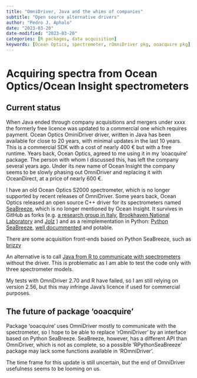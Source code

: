 ```yaml
---
title: "OmniDriver, Java and the whims of companies"
subtitle: "Open source alternative drivers"
author: "Pedro J. Aphalo"
date: "2023-03-20"
date-modified: "2023-03-20"
categories: [R packages, data acquisition]
keywords: [Ocean Optics, spectrometer, rOmniDriver pkg, ooacquire pkg]
---
```


# Acquiring spectra from Ocean Optics/Ocean Insight spectrometers

## Current status

When Java ended through company acquisitions and mergers under xxxx the formerly free licence was updated to a commercial one which requires payment. Ocean Optics OminiDriver driver, written in Java has been available for close to 20 years, with minimal updates in the last 10 years. This is a commercial SDK with a cost of nearly 400 € but with a free runtime. Years back, Ocean Optics, agreed to me using it in my 'ooacquire' package. The person with whom I discussed this, has left the company several years ago. Under its new name of Ocean Insight the company seems to be slowly phasing out OmniDriver and replacing it with OceanDirect, at a price of nearly 600 €.

I have an old Ocean Optics S2000 spectrometer, which is no longer supported by recent releases of OmniDriver. Some years back, Ocean Optics released an open source C++ driver for its spectrometers named [SeaBreeze](https://sourceforge.net/projects/seabreeze/), which is no longer mentioned by Ocean Insight. It survives in GitHub as forks (e.g.\ [a research group in Italy](https://github.com/udyni/seabreeze), [Brookhaven National Laboratory](https://github.com/jwlodek/SeaBreeze) and [Jolz](https://github.com/jolz/SeaBreeze) ) and as a reimplementation in Python: [Python SeaBreeze](https://github.com/ap--/python-seabreeze), [well docummented](https://python-seabreeze.readthedocs.io/en/latest/) and potable.

There are some acquisition front-ends based on Python SeaBreeze, such as [brizzy](https://github.com/conchoecia/brizzy)

An alternative is to call [Java from R to communicate with spectrometers](https://github.com/PannetonB/Ocean-Optics-spectro-with-usb4java-in-R/blob/master/R/playWith_usb4java.R) without the driver. This is problematic as I am able to test the code only with three spectrometer models.

My tests with OmniDriver 2.70 and R have failed, so I am still relying on version 2.56, but this may infringe Java's licence if used for commercial purposes. 

## The future of package 'ooacquire'

Package 'ooacquire' uses OmniDriver mostly to communicate with the spectrometer, so I hope to be able to replace 'rOmniDriver' by an interface based on Python SeaBreeze. SeaBreeze, however, has a different API than OmniDriver, which is not as complete, so a possible 'RPythonSeaBreeze' package may lack some functions available in 'ROmniDriver'.

The time frame for this update is still uncertain, but the end of OmniDriver usefulness seems to be looming on us.





